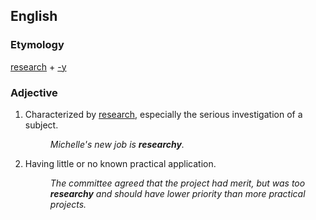 ==English==

===Etymology===
[[research]] + [[-y]]

===Adjective===
{{en-adj}}

# {{lb|en|nonstandard|colloquial|humorous}} Characterized by [[research]], especially the serious investigation of a subject.
#: ''Michelle's new job is '''researchy'''.''
# {{lb|en|nonstandard|colloquial|pejorative}} Having little or no known practical application.
#: ''The committee agreed that the project had merit, but was too '''researchy''' and should have lower priority than more practical projects.''